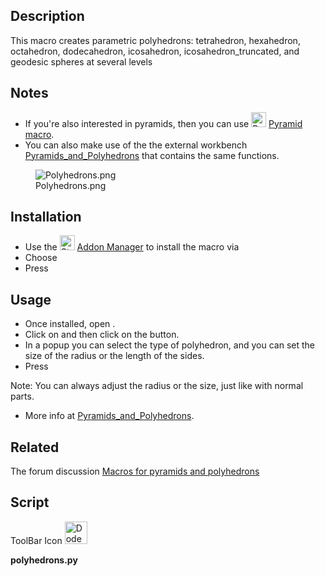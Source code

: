 <languages/>

{{Macro
|Name=Macro Polyhedrons
|Icon=Dodecahedron.svg
|Description=This macro creates parametric polyhedrons: tetrahedron, hexahedron, octahedron, dodecahedron, icosahedron, icosahedron_truncated<br/>Parameters radius and side can be adjusted.
|Author=Eddy Verlinden, Genk, Belgium
|Version=01.02
|Date=2020-01-10
|FCVersion=All
|Download=[https://wiki.freecad.org/images/a/a4/Dodecahedron.svg ToolBar Icon]
|SeeAlso=[[Macro_Pyramid|Macro Pyramid]]
}}

==Description==

This macro creates parametric polyhedrons: tetrahedron, hexahedron, octahedron, dodecahedron, icosahedron, icosahedron_truncated, and geodesic spheres at several levels

==Notes== 

* If you're also interested in pyramids, then you can use [[Image:Pyramidicon.svg|24px|link=Macro Pyramid]] [[Macro_Pyramid|Pyramid macro]].
* You can also make use of the the external workbench [https://github.com/eddyverl/FreeCad-Pyramids-and-Polyhedrons Pyramids_and_Polyhedrons] that contains the same functions.

[[Image:Polyhedrons.png]]

==Installation == 

* Use the [[Image:Std_AddonMgr.svg|24px]] [[Std_AddonMgr|Addon Manager]] to install the macro via {{MenuCommand|Tools → Addon Manager → Macros tab}} 
* Choose {{incode|polyhedrons.py}} 
* Press {{Button|Install}}

==Usage==

* Once installed, open {{MenuCommand|Macro → Macros}}. 
* Click on {{incode|polyhedrons.py}} and then click on the {{button|Execute}} button.
* In a popup you can select the type of polyhedron, and you can set the size of the radius or the length of the sides. 
* Press {{Button|OK}}
Note: You can always adjust the radius or the size, just like with normal parts.

* More info at [https://github.com/eddyverl/FreeCad-Pyramids-and-Polyhedrons Pyramids_and_Polyhedrons].

==Related==

The forum discussion [https://forum.freecadweb.org/viewtopic.php?f=22&t=40485&p=344116&hilit=Eddyverl#p344116 Macros for pyramids and polyhedrons]

==Script==

ToolBar Icon [[File:Dodecahedron.svg|36px]]

'''polyhedrons.py'''

{{MacroCode|code=
# ***************************************************************************
# *   Copyright (c) 2019  Eddy Verlinden , Genk Belgium   (eddyverl)        *   
# *                                                                         *
# *   This file is part of the FreeCAD CAx development system.              *
# *                                                                         *
# *   This program is free software; you can redistribute it and/or modify  *
# *   it under the terms of the GNU Lesser General Public License (LGPL)    *
# *   as published by the Free Software Foundation; either version 2 of     *
# *   the License, or (at your option) any later version.                   *
# *   for detail see the LICENCE text file.                                 *
# *                                                                         *
# *   FreeCAD is distributed in the hope that it will be useful,            *
# *   but WITHOUT ANY WARRANTY; without even the implied warranty of        *
# *   MERCHANTABILITY or FITNESS FOR A PARTICULAR PURPOSE.  See the         *
# *   GNU Lesser General Public License for more details.                   *
# *                                                                         *
# *   You should have received a copy of the GNU Library General Public     *
# *   License along with FreeCAD; if not, write to the Free Software        *
# *   Foundation, Inc., 59 Temple Place, Suite 330, Boston, MA  02111-1307  *
# *   USA                                                                   *
# *                                                                         *
# ***************************************************************************



__Title__   = "Macro_Polyhedrons"
__Author__  = "Eddy Verlinden"
__Version__ = "01.04"
__Date__    = "2020-02-25"
__Comment__ = "This macro creates parametric polyhedrons."


# version 1.04 (2020-02-25)
# correction : value of the side of icosahedron-truncated 

# ver 01.03 (2020-01-15) :
# => added geodesic spheres
# => some additions to the dialog

# ver 01.02 (2020-01-10) 
#  => first release

import FreeCAD,FreeCADGui
import Part
import math
import sys, time
from PySide import QtGui, QtCore
from FreeCAD import Base


def horizontal_regular_polygon_vertexes(sidescount,radius,z, startangle = 0):
    vertexes = []
    if radius != 0 :
        for i in range(0,sidescount+1):
            angle = 2 * math.pi * i / sidescount + math.pi + startangle
            vertex = (radius * math.cos(angle), radius * math.sin(angle), z)
            vertexes.append(vertex)
    else:
        vertex = (0,0,z)
        vertexes.append(vertex)
    return vertexes

       
# ===========================================================================    
    
class Tetrahedron:
        # == basics ==
        #R = z / 4 * sqrt(6)
        #ro = z / 12 * sqrt(6)    -->   ro = R / 3
        #z = 4 * R / sqrt(6)
        #h = z / 3 * sqrt(6) = 4 * R / sqrt(6) /3 * sqrt(6) = 4 * R / 3  = ro + R 
        #radius at level = z / 2 / cos(30) = (4 * R / sqrt(6)) / 2 / sqrt(3) * 2 = 4 * R / (sqrt(6) * sqrt(3))= 4 * R / (3 * sqrt(2)
        
    radiusvalue = 0  
      
    def __init__(self, obj, radius=5):
        obj.addProperty("App::PropertyLength","Radius","Tetrahedron","Radius of the tetrahedron").Radius=radius
        obj.addProperty("App::PropertyLength","Side","Tetrahedron","Sidelength of the tetrahedron")
        obj.Proxy = self

        
    def execute (self,obj):

        radius = float(obj.Radius)
        if (radius != self.radiusvalue):
            obj.Side = radius * 4 / math.sqrt(6)
            self.radiusvalue = radius
        else:
            self.radiusvalue = float(obj.Side * math.sqrt(6) / 4)
            obj.Radius = self.radiusvalue
            radius = self.radiusvalue
            
        faces = []        
        vertexes_bottom = horizontal_regular_polygon_vertexes(3,4*radius/3/math.sqrt(2),- radius / 3)
        vertexes_top    = horizontal_regular_polygon_vertexes(1,0,radius)
        
        for i in range(3):
            vertexes_side=[vertexes_bottom[i],vertexes_bottom[i+1],vertexes_top[0],vertexes_bottom[i]]
            polygon_side=Part.makePolygon(vertexes_side)
            faces.append(Part.Face(polygon_side))

        polygon_bottom=Part.makePolygon(vertexes_bottom)
        
        faces.append(Part.Face(polygon_bottom))
        shell = Part.makeShell(faces)
        solid = Part.makeSolid(shell)
        obj.Shape = solid
        



# ===========================================================================    

class Hexahedron: 
 
    radiusvalue = 0  
    
    def __init__(self, obj, radius=5):
        obj.addProperty("App::PropertyLength","Radius","Hexahedron","Radius of the hexahedron").Radius=radius
        obj.addProperty("App::PropertyLength","Side","Hexahedron","Sidelength of the hexahedron")
        obj.Proxy = self

    def execute(self, obj):
            
        radius = float(obj.Radius) 
        if (radius != self.radiusvalue):
            side = radius * 2 / math.sqrt(3)
            obj.Side = side
            self.radiusvalue = radius
        else:
            self.radiusvalue = obj.Side / 2 * math.sqrt(3)
            obj.Radius = self.radiusvalue
            radius = self.radiusvalue
            side = obj.Side       
             
        faces = []
        vertexes_bottom = horizontal_regular_polygon_vertexes(4,math.sqrt(side ** 2 / 2),- side/2, math.pi/4)
        vertexes_top    = horizontal_regular_polygon_vertexes(4,math.sqrt(side ** 2 / 2), side/2, math.pi/4)

        for i in range(4):
            vertexes_side=[vertexes_bottom[i],vertexes_bottom[i+1],vertexes_top[i+1],vertexes_top[i],vertexes_bottom[i]]
            polygon_side=Part.makePolygon(vertexes_side)
            faces.append(Part.Face(polygon_side))

        polygon_bottom=Part.makePolygon(vertexes_bottom)
        faces.append(Part.Face(polygon_bottom))
        
        polygon_top=Part.makePolygon(vertexes_top)
        faces.append(Part.Face(polygon_top))

        shell = Part.makeShell(faces)
        solid = Part.makeSolid(shell)
        obj.Shape = solid        
        
# ===========================================================================    

class Octahedron: 
    # Z = R * sqrt(2)   
    radiusvalue = 0  
    
    def __init__(self, obj, radius=5):
        obj.addProperty("App::PropertyLength","Radius","Octahedron","Radius of the octahedron").Radius=radius
        obj.addProperty("App::PropertyLength","Side","Octahedron","Sidelength of the octahedron")
        obj.Proxy = self
  
    def execute (self,obj):

        radius = float(obj.Radius)
        if (radius != self.radiusvalue):
            obj.Side = radius * math.sqrt(2)
            self.radiusvalue = radius
        else:
            self.radiusvalue = float(obj.Side / math.sqrt(2))
            obj.Radius = self.radiusvalue
            radius = self.radiusvalue 

        faces = []
        vertexes_middle = horizontal_regular_polygon_vertexes(4,radius,0)
        vertexes_bottom = horizontal_regular_polygon_vertexes(1,0,-radius)
        vertexes_top    = horizontal_regular_polygon_vertexes(1,0,radius)

        for i in range(4):
            vertexes_side=[vertexes_middle[i],vertexes_middle[i+1],vertexes_top[0],vertexes_middle[i]]
            polygon_side=Part.makePolygon(vertexes_side)
            faces.append(Part.Face(polygon_side))

        for i in range(4):
            vertexes_side=[vertexes_middle[i],vertexes_middle[i+1],vertexes_bottom[0],vertexes_middle[i]]
            polygon_side=Part.makePolygon(vertexes_side)
            faces.append(Part.Face(polygon_side))

        shell = Part.makeShell(faces)
        solid = Part.makeSolid(shell)
        obj.Shape = solid



# ===========================================================================    
    
class Dodecahedron:
    
    radiusvalue = 0  
   
    def __init__(self, obj, radius=5):
        obj.addProperty("App::PropertyLength","Radius","Dodecahedron","Radius of the dodecahedron").Radius=radius
        obj.addProperty("App::PropertyLength","Side","Dodecahedron","Sidelength of the dodecahedron")
        obj.Proxy = self
    

    def execute (self,obj):
        
        angleribs = 121.717474411
        anglefaces = 116.565051177

        radius = float(obj.Radius)
        if (radius != self.radiusvalue):
            obj.Side = 4 * radius /  (math.sqrt(3) * ( 1 + math.sqrt(5)))
            self.radiusvalue = radius
        else:
            self.radiusvalue = float(obj.Side * (math.sqrt(3) * ( 1 + math.sqrt(5))) / 4)
            obj.Radius = self.radiusvalue
            radius = self.radiusvalue
            
        faces = []
        z = 4 * radius /  (math.sqrt(3) * ( 1 + math.sqrt(5)))
        r = z/2 * math.sqrt((25 + (11 * math.sqrt(5)))/10)
        # int sphere r is height / 2

        h2 = z * math.sin(angleribs/180 * math.pi)

        #height of the side-tips
        radius1 = z / 2 / math.sin(36 * math.pi / 180)
        h5h = (radius1 + radius1 * math.cos(36 * math.pi / 180))   * math.sin(anglefaces * math.pi / 180) #height of the tops

        radius2 = radius1 - z * math.cos(angleribs * math.pi / 180 )

        r=(h2 + h5h)/2  # XXX to make it fit!




        vertexes_bottom = horizontal_regular_polygon_vertexes(5,radius1,-r)
        vertexes_low = horizontal_regular_polygon_vertexes(5,radius2, -r + h2)
        vertexes_high = horizontal_regular_polygon_vertexes(5,radius2, -r + h5h,  math.pi/5)
        vertexes_top = horizontal_regular_polygon_vertexes(5,radius1, r, math.pi/5)

        polygon_bottom = Part.makePolygon(vertexes_bottom)
        face_bottom = Part.Face(polygon_bottom)
        faces.append(face_bottom)

        polygon_top = Part.makePolygon(vertexes_top)
        face_top = Part.Face(polygon_top)
        faces.append(face_top)

        for i in range(5):
            vertexes_side=[vertexes_bottom[i],vertexes_bottom[i+1],vertexes_low[i+1],vertexes_high[i],vertexes_low[i], vertexes_bottom[i] ]
            polygon_side=Part.makePolygon(vertexes_side)
            faces.append(Part.Face(polygon_side))

        for i in range(5):
            #vertexes_side=[vertexes_top[i],vertexes_top[i+1],vertexes_high[i+1],vertexes_high2[i], vertexes_high[i],vertexes_top[i] ]
            vertexes_side=[vertexes_top[i],vertexes_top[i+1],vertexes_high[i+1],vertexes_low[i+1],vertexes_high[i],vertexes_top[i] ]
            polygon_side=Part.makePolygon(vertexes_side)
            faces.append(Part.Face(polygon_side))

        shell = Part.makeShell(faces)
        solid = Part.makeSolid(shell)
        obj.Shape = solid


# ===========================================================================    

class Icosahedron:
    
    radiusvalue = 0  

    def __init__(self, obj, radius=5):
        obj.addProperty("App::PropertyLength","Radius","Icosahedron","Radius of the icosahedron").Radius=radius
        obj.addProperty("App::PropertyLength","Side","Icosahedron","Sidelength of the icosahedron")
        obj.Proxy = self


    def execute (self,obj):

        radius = float(obj.Radius)
        if (radius != self.radiusvalue):
            obj.Side = 4*radius / math.sqrt(10 + 2 * math.sqrt(5))
            self.radiusvalue = radius
        else:
            self.radiusvalue = float(obj.Side * math.sqrt(10 + 2 * math.sqrt(5)) / 4)
            obj.Radius = self.radiusvalue
            radius = self.radiusvalue
            

        z = 4*radius / math.sqrt(10 + 2 * math.sqrt(5))
        anglefaces = 138.189685104
        r = z/12 * math.sqrt(3) * (3 + math.sqrt(5))


        #radius of a pentagon with the same side
        radius2 = z / math.sin(36 * math.pi/180)/2
        #height of radius2 in the sphere

        angle = math.acos(radius2/radius)
        height = radius * math.sin(angle)

        faces = []

        vertex_bottom = (0,0,-radius)
        vertexes_low = horizontal_regular_polygon_vertexes(5,radius2, -height)
        vertexes_high = horizontal_regular_polygon_vertexes(5,radius2, height, math.pi/5)
        vertex_top = (0,0,radius)


        for i in range(5):
            vertexes_side=[vertex_bottom,vertexes_low[i],vertexes_low[i+1], vertex_bottom]
            polygon_side=Part.makePolygon(vertexes_side)
            faces.append(Part.Face(polygon_side))

        for i in range(5):
            vertexes_side=[vertexes_low[i],vertexes_low[i+1],vertexes_high[i],vertexes_low[i] ]
            polygon_side=Part.makePolygon(vertexes_side)
            faces.append(Part.Face(polygon_side))
            vertexes_side=[vertexes_high[i],vertexes_high[i+1],vertexes_low[i+1],vertexes_high[i] ]
            polygon_side=Part.makePolygon(vertexes_side)
            faces.append(Part.Face(polygon_side))

        for i in range(5):
            vertexes_side=[vertex_top,vertexes_high[i],vertexes_high[i+1],vertex_top ]
            polygon_side=Part.makePolygon(vertexes_side)
            faces.append(Part.Face(polygon_side))

        shell = Part.makeShell(faces)
        solid = Part.makeSolid(shell)
        obj.Shape = solid
   


# ===========================================================================    

class Icosahedron_truncated:
    
    radiusvalue = 0  

    def __init__(self, obj, radius=5):
        obj.addProperty("App::PropertyLength","Radius","Icosahedron_truncated","Radius (of the base-icosahedron)").Radius=radius
        obj.addProperty("App::PropertyLength","Side","Icosahedron_truncated","Sidelength of the truncated icosahedron")
        obj.Proxy = self

    def execute (self,obj):

        radius = float(obj.Radius)
        if (radius != self.radiusvalue):
            obj.Side = 4*radius / math.sqrt(10 + 2 * math.sqrt(5)) / 3
            self.radiusvalue = radius
        else:
            self.radiusvalue = float(obj.Side * math.sqrt(10 + 2 * math.sqrt(5)) / 4) * 3
            obj.Radius = self.radiusvalue
            radius = self.radiusvalue
            
        z = 4*radius / math.sqrt(10 + 2 * math.sqrt(5))
        anglefaces = 138.189685104
        r = z/12 * math.sqrt(3) * (3 + math.sqrt(5))

        #radius of a pentagon with the same side
        radius2 = z / math.sin(36 * math.pi/180)/2

        #height of radius2 in the sphere
        angle = math.acos(radius2/radius)
        height = radius * math.sin(angle)

        faces = []

        vertex_bottom = (0,0,-radius)
        vertexes_low = horizontal_regular_polygon_vertexes(5,radius2, -height)
        vertexes_high = horizontal_regular_polygon_vertexes(5,radius2, height,  -math.pi/5)
        vertex_top = (0,0,radius)

        vertexes_bottom = []
        vertexes_top = []

        for i in range(6):
            new_vertex = ((vertex_bottom[0]+vertexes_low[i][0])/3 , (vertex_bottom[1]+vertexes_low[i][1])/3 , vertex_bottom[2]-(vertex_bottom[2]-vertexes_low[i][2])/3)
            vertexes_bottom.append(new_vertex)
        polygon_side=Part.makePolygon(vertexes_bottom)
        faces.append(Part.Face(polygon_side))

        for i in range(6):
            new_vertex = ((vertex_top[0]+vertexes_high[i][0])/3 , (vertex_top[1]+vertexes_high[i][1])/3 , vertex_top[2]-(vertex_top[2]-vertexes_high[i][2])/3)
            vertexes_top.append(new_vertex)
        polygon_side=Part.makePolygon(vertexes_top)
        faces.append(Part.Face(polygon_side))

        pg6_bottom = []
        for i in range(5):
            vertex1=vertexes_bottom[i]
            vertex2=vertexes_bottom[i+1]
            vertex3=(vertexes_bottom[i+1][0] + (vertexes_low[i+1][0] - vertexes_bottom[i+1][0])/2, vertexes_bottom[i+1][1] + (vertexes_low[i+1][1] - vertexes_bottom[i+1][1])/2, (vertexes_low[i+1][2] + vertexes_bottom[i+1][2])/2)
            vertex4=((vertexes_low[i+1][0]*2 +vertexes_low[i][0])/3, (vertexes_low[i+1][1]*2 +vertexes_low[i][1])/3, -height)
            vertex5=((vertexes_low[i+1][0]+vertexes_low[i][0]*2)/3, (vertexes_low[i+1][1] +vertexes_low[i][1]*2)/3, -height)
            vertex6=(vertexes_bottom[i][0] + (vertexes_low[i][0] - vertexes_bottom[i][0])/2, vertexes_bottom[i][1] + (vertexes_low[i][1] - vertexes_bottom[i][1])/2, (vertexes_low[i][2] + vertexes_bottom[i][2])/2)
            vertexes = [vertex1,vertex2,vertex3,vertex4,vertex5,vertex6,vertex1]
            pg6_bottom.append(vertexes)
            polygon_side=Part.makePolygon(vertexes)
            faces.append(Part.Face(polygon_side))

        pg6_top = []
        for i in range(5):
            vertex1=vertexes_top[i]
            vertex2=vertexes_top[i+1]
            vertex3=(vertexes_top[i+1][0] + (vertexes_high[i+1][0] - vertexes_top[i+1][0])/2, vertexes_top[i+1][1] + (vertexes_high[i+1][1] - vertexes_top[i+1][1])/2, (vertexes_high[i+1][2] + vertexes_top[i+1][2])/2)
            vertex4=((vertexes_high[i+1][0]*2 +vertexes_high[i][0])/3, (vertexes_high[i+1][1]*2 +vertexes_high[i][1])/3, height)
            vertex5=((vertexes_high[i+1][0]+vertexes_high[i][0]*2)/3, (vertexes_high[i+1][1] +vertexes_high[i][1]*2)/3, height)
            vertex6=(vertexes_top[i][0] + (vertexes_high[i][0] - vertexes_top[i][0])/2, vertexes_top[i][1] + (vertexes_high[i][1] - vertexes_top[i][1])/2, (vertexes_high[i][2] + vertexes_top[i][2])/2)
            vertexes = [vertex1,vertex2,vertex3,vertex4, vertex5,vertex6,vertex1]
            pg6_top.append(vertexes)
            polygon_side=Part.makePolygon(vertexes)
            faces.append(Part.Face(polygon_side))

        pg6_low = []
        for i in range(5):
            vertex1 = pg6_bottom[i][3]
            vertex2 = pg6_bottom[i][4]
            vertex3 = ((vertexes_low[i][0]*2 + vertexes_high[i+1][0])/3,(vertexes_low[i][1]*2 + vertexes_high[i+1][1])/3, (vertexes_low[i][2]*2 + vertexes_high[i+1][2])/3)
            vertex4 = ((vertexes_low[i][0] + vertexes_high[i+1][0]*2)/3,(vertexes_low[i][1] + vertexes_high[i+1][1]*2)/3, (vertexes_low[i][2] + vertexes_high[i+1][2]*2)/3)
            vertex5 = ((vertexes_low[i+1][0] + vertexes_high[i+1][0]*2)/3,(vertexes_low[i+1][1] + vertexes_high[i+1][1]*2)/3, (vertexes_low[i+1][2] + vertexes_high[i+1][2]*2)/3)
            vertex6 = ((vertexes_low[i+1][0]*2 + vertexes_high[i+1][0])/3,(vertexes_low[i+1][1]*2 + vertexes_high[i+1][1])/3, (vertexes_low[i+1][2]*2 + vertexes_high[i+1][2])/3)
            vertexes = [vertex1,vertex2,vertex3,vertex4, vertex5,vertex6,vertex1]
            pg6_low.append(vertexes)
            polygon_side=Part.makePolygon(vertexes)
            faces.append(Part.Face(polygon_side))

        pg6_high = []
        for i in range(5):
            vertex1 = pg6_top[i][3]
            vertex2 = pg6_top[i][4]
            vertex3 = pg6_low[i-1][4]
            vertex4 = pg6_low[i-1][5]
            vertex5 = pg6_low[i][2]
            vertex6 = pg6_low[i][3]
            vertexes = [vertex1,vertex2, vertex3, vertex4,vertex5,vertex6 ,vertex1]
            pg6_high.append(vertexes)
            polygon_side=Part.makePolygon(vertexes)
            faces.append(Part.Face(polygon_side))

        for i in range(5):
            vertex1 = pg6_top[i][4]
            vertex2 = pg6_top[i][5]
            vertex3 = pg6_high[i-1][6]
            vertex4 = pg6_high[i-1][5]
            vertex5 = pg6_low[i-1][4]
            vertexes = [vertex1,vertex2, vertex3,vertex4,vertex5,vertex1]
            polygon_side=Part.makePolygon(vertexes)
            faces.append(Part.Face(polygon_side))

        for i in range(5):
            vertex1 = pg6_bottom[i][4]
            vertex2 = pg6_bottom[i][5]
            vertex3 = pg6_low[i-1][6]
            vertex4 = pg6_low[i-1][5]
            vertex5 = pg6_high[i][4]
            vertexes = [vertex1,vertex2, vertex3,vertex4,vertex5, vertex1]
            polygon_side=Part.makePolygon(vertexes)
            faces.append(Part.Face(polygon_side))


        shell = Part.makeShell(faces)
        solid = Part.makeSolid(shell)
        obj.Shape = solid



# ===========================================================================    

def geodesic_radius2side(radius, div):
    # approximative experience values! Not all sides are equal!
    dictsides = {"2":618.034, "3":412.41, "4":312.87,"5":245.09,"6":205.91,"7":173.53,"8":152.96,"9":135.96,"10":121.55}
    div = int(round(div))
    if div < 0:
        return 0
    if div == 1:
        return radius * 4 / math.sqrt(10 + 2 * math.sqrt(5))
    elif div <= 10:
        factor = dictsides[str(div)]
        return radius * factor / 1000

def geodesic_side2radius(side, div):
    # approximative experience values!  Not all sides are equal!
    dictsides = {"2":618.034, "3":412.41, "4":312.87,"5":245.09,"6":205.91,"7":173.53,"8":152.96,"9":135.96,"10":121.55}
    div = int(round(div))
    if div < 0:
        return 0
    if div == 1:
        return side / 4 * math.sqrt(10 + 2 * math.sqrt(5))
    elif div <= 10:
        factor = dictsides[str(div)]
        return side * 1000 / factor


# =========================================================================== 

class Geodesic_sphere:
    
    radiusvalue = 0  
    divided_by = 2


    def __init__(self, obj, radius=5, div=2):
        obj.addProperty("App::PropertyLength","Radius","Geodesic","Radius of the sphere").Radius=radius
        obj.addProperty("App::PropertyLength","Side","Geodesic","Sidelength of the triangles (approximative!)")
        obj.addProperty("App::PropertyInteger","DividedBy","Geodesic","The sides of the icosahedron are divided in x").DividedBy = div

        obj.Proxy = self

    
    def geodesic_divide_triangles(self,vertex1, vertex2, vertex3, faces):
        
        vector1 = (Base.Vector(vertex2) - Base.Vector(vertex1)) / self.divided_by
        vector2 = (Base.Vector(vertex3) - Base.Vector(vertex2)) / self.divided_by

        icosaPt={}
        
        icosaPt[str(1)] = Base.Vector(vertex1) 
          
        for level in range(self.divided_by):
            l1 = level + 1
            icosaPt[str(l1*10+1)] = icosaPt[str(1)]+ vector1 * (l1)

            for pt in range(level+1):
                icosaPt[str(l1*10+2+pt)] = icosaPt[str(l1*10+1)] + vector2 *(pt+1)
                    
        
        for level in range(self.divided_by):

            for point in range(level+1):
                vertex1x = icosaPt[str(level*10+1+point)].normalize().multiply(self.radiusvalue)
                vertex2x = icosaPt[str(level*10+11+point)].normalize().multiply(self.radiusvalue)
                vertex3x = icosaPt[str(level*10+12+point)].normalize().multiply(self.radiusvalue)
                polygon = Part.makePolygon([vertex1x,vertex2x,vertex3x, vertex1x])
                faces.append(Part.Face(polygon))

            for point in range(level):
                vertex1x = icosaPt[str(level*10+1+point)].normalize().multiply(self.radiusvalue)
                vertex2x = icosaPt[str(level*10+2+point)].normalize().multiply(self.radiusvalue)
                vertex3x = icosaPt[str(level*10+12+point)].normalize().multiply(self.radiusvalue)
                polygon = Part.makePolygon([vertex1x,vertex2x,vertex3x, vertex1x])
                faces.append(Part.Face(polygon))
      
        return faces

         

    def execute (self,obj):

        obj.DividedBy = int(round(obj.DividedBy))
        if obj.DividedBy <= 0:
            obj.DividedBy = 1
                    
            
        radius = float(obj.Radius)
        if radius != self.radiusvalue or obj.DividedBy != self.divided_by:
            self.divided_by = obj.DividedBy
            obj.Side = geodesic_radius2side(radius, self.divided_by)
            self.radiusvalue = radius
        else:
            self.radiusvalue = geodesic_side2radius(obj.Side,self.divided_by)
            obj.Radius = self.radiusvalue
            radius = self.radiusvalue
            
        self.divided_by = obj.DividedBy   

        z = 4*radius / math.sqrt(10 + 2 * math.sqrt(5))
        anglefaces = 138.189685104
        r = z/12 * math.sqrt(3) * (3 + math.sqrt(5))


        #radius of a pentagram with the same side
        radius2 = z / math.sin(36 * math.pi/180)/2
        
        #height of radius2 in the sphere
        angle = math.acos(radius2/radius)
        height = radius * math.sin(angle)

        faces = []

        vertex_bottom = (0,0,-radius)
        vertexes_low = horizontal_regular_polygon_vertexes(5,radius2, -height)
        vertexes_high = horizontal_regular_polygon_vertexes(5,radius2, height, math.pi/5)
        vertex_top = (0,0,radius)
        
        for i in range(5):
            faces = self.geodesic_divide_triangles(vertex_bottom,vertexes_low[i+1],vertexes_low[i],faces)

        
        for i in range(5):
            faces = self.geodesic_divide_triangles(vertexes_high[i],vertexes_low[i+1],vertexes_low[i],faces)
            faces = self.geodesic_divide_triangles(vertexes_low[i+1],vertexes_high[i+1],vertexes_high[i],faces)

        for i in range(5):
            faces = self.geodesic_divide_triangles(vertex_top,vertexes_high[i],vertexes_high[i+1],faces)

        
        shell = Part.makeShell(faces)
        solid = Part.makeSolid(shell)
        obj.Shape = solid        
 

# =========================================================================== 

class ViewProviderBox:
    
    obj_name = "polyhedron"
    
    def __init__(self, obj, obj_name):
        self.obj_name = obj_name
        obj.Proxy = self

    def attach(self, obj):
        return

    def updateData(self, fp, prop):
        return

    def getDisplayModes(self,obj):
        return "As Is"
        
    def getDefaultDisplayMode(self):
        return "As Is"

    def setDisplayMode(self,mode):
        return "As Is"

    def onChanged(self, vobj, prop):
        pass
        
    def getIcon(self):
        return """
        /* XPM */
        static char * xpm[] = {
"32 32 9 1",
"   c None",
".  c #010050",
"+  c #000641",
"@  c #04036A",
"#  c #00019A",
"$  c #272687",
"%  c #3E3EA2",
"&  c #4C4BBF",
"*  c #6466FC",
"                                ",
"                                ",
"                                ",
"              @###@$%           ",
"           @#####@&**&          ",
"         @#####@&******%        ",
"       @#####@%*********%       ",
"      @###@@$%***********&      ",
"     +@@$****%*************     ",
"     &********&************&    ",
"     *********%************$+   ",
"     *********&************+.   ",
"    %**********%***********+.+  ",
"    &**********%**********%..+  ",
"    &***********&*********+..   ",
"    &***********%&********+..   ",
"    ***********&@#@@$$%&&*+..   ",
"    ***********@#########+..+   ",
"    **********$##########...+   ",
"    +********%###########...+   ",
"    ++$*****&############...+   ",
"    +..+&***@############...    ",
"     +..++*$#############..+    ",
"      +...+@#############..     ",
"       +...+@############.+     ",
"         ...+@##########@       ",
"          +..+@#######@         ",
"           +..+@####@           ",
"            ++++.@.             ",
"                                ",
"                                ",
"                                "};
        """
        
    def __getstate__(self):
        return None

    def __setstate__(self,state):
        return None
        
        
# ===========================================================================  

def msgbox(s):
    msg = QtGui.QMessageBox()
    msg.setIcon(QtGui.QMessageBox.Information)
    msg.setText(s)
    msg.setWindowTitle("Message")
    msg.setStandardButtons(QtGui.QMessageBox.Ok )
    retval = msg.exec_()


# =========================================================================== 



class polyhedron_dialog(QtGui.QWidget):
    
    polyhedronname = ""

    def __init__(self):
        super(polyhedron_dialog, self).__init__()

        self.initUI()

    def initUI(self):
        grid = QtGui.QGridLayout()

        button = QtGui.QPushButton('Cancel')
        button.setStyleSheet("color:blue")
        grid.addWidget(button, 10, 3)
        button.clicked.connect(self.cancel_method)
        button2 = QtGui.QPushButton('OK')
        button2.setStyleSheet("color:blue")
        grid.addWidget(button2, 10, 5)
        button2.clicked.connect(self.slot_method)

        self.listBox = QtGui.QListWidget(self)
        grid.addWidget(self.listBox, 0, 3)
        self.listBox.addItem("tetrahedron")
        self.listBox.addItem("hexahedron")
        self.listBox.addItem("octahedron")
        self.listBox.addItem("dodecahedron")
        self.listBox.addItem("icosahedron")
        self.listBox.addItem("icosahedron-truncated")
        self.listBox.addItem("geodesic-sphere")
        self.listBox.itemClicked.connect(self.listwidgetclicked)

        grid.addWidget(QtGui.QLabel('radius :'), 3, 2)
        self.radius = QtGui.QLineEdit("5")
        self.radius.setStyleSheet("background : white; font-weight:bold; padding-left:10px")
        grid.addWidget(self.radius,3,3)

        grid.addWidget(QtGui.QLabel('or sidelength:'), 3, 4)
        self.side = QtGui.QLineEdit()
        self.side.setStyleSheet("background : white; font-weight:bold; padding-left:10px")
        grid.addWidget(self.side, 3,5)

        self.warning = QtGui.QLineEdit()
        self.warning.setStyleSheet("color : red")
        grid.addWidget(self.warning, 5,3)


        self.setLayout(grid)
        self.move(500, 350)
        self.setWindowTitle('Polyhedrons as FreeCad-Part')
        self.show()
    
    def listwidgetclicked(self, item):
        self.polyhedronname = format(item.text())
        self.warning.clear()


    def slot_method(self):
        if self.listBox.selectedItems() == []:
            self.warning.setText("Select a type!")
            return


        if (str(self.radius.text()))== "":
            radius = 0
        else:
            radius = float(str(self.radius.text()))

        if (str(self.side.text()))== "":
            side = 0
        else:
            side = float(str(self.side.text()))

        if radius == 0 and side == 0 :
            self.warning.setText("INPUT ERROR! No radius nor side!")
            return    
            
        if radius != 0 and side != 0 :
            self.warning.setText("INPUT ERROR! Only One value allowed!")
            return
        else :   
            if FreeCAD.ActiveDocument == None:
                FreeCAD.newDocument() 
                      
            obj=FreeCAD.ActiveDocument.addObject("Part::FeaturePython",self.listBox.currentItem().text())

            if self.listBox.currentItem().text() == "tetrahedron":
                if radius==0:
                    radius = side / 4 * math.sqrt(6)
                Tetrahedron(obj, radius)
            elif self.listBox.currentItem().text() == "hexahedron":
                if radius == 0:
                    radius = side * 2 / math.sqrt(3)
                Hexahedron(obj, radius)
            elif self.listBox.currentItem().text() == "octahedron":
                if radius == 0:
                    radius = side / math.sqrt(2)
                Octahedron(obj, radius)
            elif self.listBox.currentItem().text() == "dodecahedron":
                if radius == 0:
                    radius = side / 4 *  math.sqrt(3) * (1 + math.sqrt(5))
                Dodecahedron(obj, radius)
            elif self.listBox.currentItem().text() == "icosahedron":
                if radius == 0:
                    radius = side / 4 * math.sqrt(10 + 2 * math.sqrt(5))
                Icosahedron(obj, radius)
            elif self.listBox.currentItem().text() == "icosahedron-truncated":
                if radius == 0:
                    radius = side / 4 * math.sqrt(10 + 2 * math.sqrt(5)) * 3
                Icosahedron_truncated(obj,radius)
            elif self.listBox.currentItem().text() == "geodesic-sphere":
                if radius == 0:
                    radius = side / 2 * math.sqrt(10 + 2 * math.sqrt(5))
                Geodesic_sphere(obj,radius)  
                                  
            obj.ViewObject.Proxy=0
            ViewProviderBox(obj.ViewObject, self.listBox.item)
            FreeCAD.ActiveDocument.recompute()
            FreeCADGui.SendMsgToActiveView("ViewFit")                

        self.close()

    def cancel_method(self):
        self.close()


mainaction = polyhedron_dialog()


}}